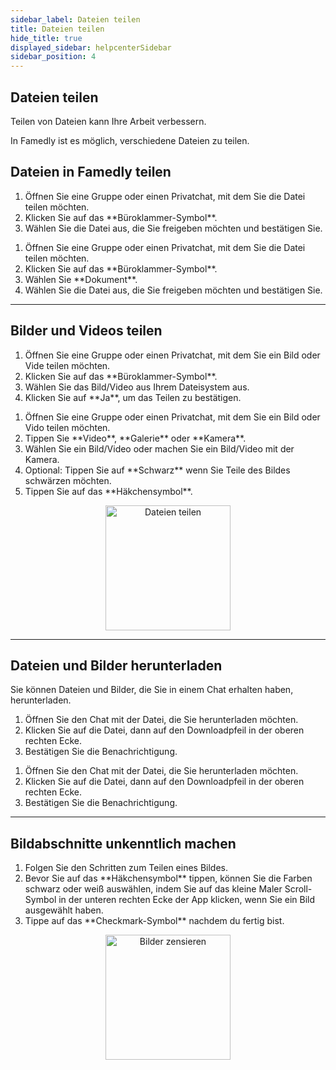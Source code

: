 ```yaml
---
sidebar_label: Dateien teilen
title: Dateien teilen
hide_title: true
displayed_sidebar: helpcenterSidebar
sidebar_position: 4
---
```




<div class="hero hero--primary">
  <div class="container">
    <h2 class="hero__title">Dateien teilen</h2>
    <p class="hero__subtitle">Teilen von Dateien kann Ihre Arbeit verbessern.</p>
    <p>In Famedly ist es möglich, verschiedene Dateien zu teilen.</p>
  </div>
</div>

## Dateien in Famedly teilen

<Tabs>
  <TabItem value="desktop" label="Desktop" default>
  <ol>
    <li>Öffnen Sie eine Gruppe oder einen Privatchat, mit dem Sie die Datei teilen möchten.</li>
    <li>Klicken Sie auf das **Büroklammer-Symbol**.</li>
    <li>Wählen Sie die Datei aus, die Sie freigeben möchten und bestätigen Sie.</li>
  </ol>
  </TabItem>
  <TabItem value="mobile" label="Mobile">
  <ol>
    <li>Öffnen Sie eine Gruppe oder einen Privatchat, mit dem Sie die Datei teilen möchten.</li>
    <li>Klicken Sie auf das **Büroklammer-Symbol**.</li>
    <li>Wählen Sie **Dokument**.</li>
    <li>Wählen Sie die Datei aus, die Sie freigeben möchten und bestätigen Sie.</li>
  </ol>
  </TabItem>
</Tabs>

---

## Bilder und Videos teilen


<Tabs>
  <TabItem value="desktop" label="Desktop" default>
  <ol>
    <li>Öffnen Sie eine Gruppe oder einen Privatchat, mit dem Sie ein Bild oder Vide teilen möchten.</li>
    <li>Klicken Sie auf das **Büroklammer-Symbol**.</li>
    <li>Wählen Sie das Bild/Video aus Ihrem Dateisystem aus.</li>
    <li>Klicken Sie auf **Ja**, um das Teilen zu bestätigen.</li>
  </ol>
  </TabItem>
  <TabItem value="mobile" label="Mobile">
  <ol>
    <li>Öffnen Sie eine Gruppe oder einen Privatchat, mit dem Sie ein Bild oder Vido teilen möchten.</li>
    <li>Tippen Sie **Video**, **Galerie** oder **Kamera**.</li>
    <li>Wählen Sie ein Bild/Video oder machen Sie ein Bild/Video mit der Kamera.</li>
    <li>Optional: Tippen Sie auf **Schwarz** wenn Sie Teile des Bildes schwärzen möchten.</li>
    <li>Tippen Sie auf das **Häkchensymbol**.</li>
  </ol>
  </TabItem>
</Tabs>

<p align="center">
<img alt="Dateien teilen" src={useBaseUrl('/img/share-files.gif')} width="200px"/>
</p>

---

## Dateien und Bilder herunterladen

Sie können Dateien und Bilder, die Sie in einem Chat erhalten haben, herunterladen.

<Tabs>
  <TabItem value="desktop" label="Desktop" default>
  <ol>
    <li>Öffnen Sie den Chat mit der Datei, die Sie herunterladen möchten.</li>
    <li>Klicken Sie auf die Datei, dann auf den Downloadpfeil in der oberen rechten Ecke.</li>
    <li>Bestätigen Sie die Benachrichtigung.</li>
  </ol>
  </TabItem>
  <TabItem value="mobile" label="Mobile">
  <ol>
    <li>Öffnen Sie den Chat mit der Datei, die Sie herunterladen möchten.</li>
    <li>Klicken Sie auf die Datei, dann auf den Downloadpfeil in der oberen rechten Ecke.</li>
    <li>Bestätigen Sie die Benachrichtigung.</li>
  </ol>
  </TabItem>
</Tabs>

---

## Bildabschnitte unkenntlich machen


<Tabs>
  <TabItem value="mobile" label="Mobile">
  <ol>
  <li>Folgen Sie den Schritten zum Teilen eines Bildes.</li>
  <li>Bevor Sie auf das **Häkchensymbol** tippen, können Sie die Farben schwarz oder weiß auswählen, indem Sie auf das kleine Maler Scroll-Symbol in der unteren rechten Ecke der App klicken, wenn Sie ein Bild ausgewählt haben.</li>
  <li> Tippe auf das **Checkmark-Symbol** nachdem du fertig bist.</li>
  </ol>
  </TabItem>
</Tabs>

<p align="center">
<img alt="Bilder zensieren" src={useBaseUrl('/img/censor-picture.gif')} width="200px"/>
</p>